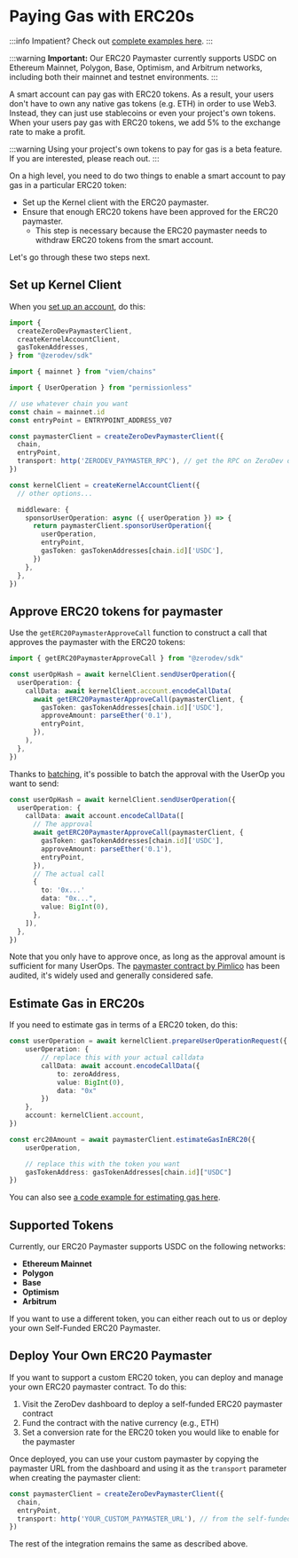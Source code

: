 
<VersionWarning version="5.3.x" /> 

# Paying Gas with ERC20s

:::info
Impatient?  Check out [complete examples here](https://github.com/zerodevapp/zerodev-examples/tree/main/pay-gas-with-erc20).
:::

:::warning
**Important:** Our ERC20 Paymaster currently supports USDC on Ethereum Mainnet, Polygon, Base, Optimism, and Arbitrum networks, including both their mainnet and testnet environments.
:::

A smart account can pay gas with ERC20 tokens.  As a result, your users don't have to own any native gas tokens (e.g. ETH) in order to use Web3.  Instead, they can just use stablecoins or even your project's own tokens.  When your users pay gas with ERC20 tokens, we add 5% to the exchange rate to make a profit.

:::warning
Using your project's own tokens to pay for gas is a beta feature.  If you are interested, please reach out.
:::

On a high level, you need to do two things to enable a smart account to pay gas in a particular ERC20 token:

- Set up the Kernel client with the ERC20 paymaster.
- Ensure that enough ERC20 tokens have been approved for the ERC20 paymaster.
  - This step is necessary because the ERC20 paymaster needs to withdraw ERC20 tokens from the smart account.

Let's go through these two steps next.

## Set up Kernel Client

When you [set up an account](/sdk/v5_3_x/core-api/create-account#create-an-account-client), do this:

```typescript
import {
  createZeroDevPaymasterClient,
  createKernelAccountClient,
  gasTokenAddresses,
} from "@zerodev/sdk"

import { mainnet } from "viem/chains"

import { UserOperation } from "permissionless"

// use whatever chain you want
const chain = mainnet.id
const entryPoint = ENTRYPOINT_ADDRESS_V07

const paymasterClient = createZeroDevPaymasterClient({
  chain,
  entryPoint,
  transport: http('ZERODEV_PAYMASTER_RPC'), // get the RPC on ZeroDev dashboard
})

const kernelClient = createKernelAccountClient({
  // other options...

  middleware: {
    sponsorUserOperation: async ({ userOperation }) => {
      return paymasterClient.sponsorUserOperation({
        userOperation,
        entryPoint,
        gasToken: gasTokenAddresses[chain.id]['USDC'],
      })
    },
  },
})
```

## Approve ERC20 tokens for paymaster

Use the `getERC20PaymasterApproveCall` function to construct a call that approves the paymaster with the ERC20 tokens:

```typescript
import { getERC20PaymasterApproveCall } from "@zerodev/sdk"

const userOpHash = await kernelClient.sendUserOperation({
  userOperation: {
    callData: await kernelClient.account.encodeCallData(
      await getERC20PaymasterApproveCall(paymasterClient, {
        gasToken: gasTokenAddresses[chain.id]['USDC'],
        approveAmount: parseEther('0.1'),
        entryPoint,
      }),
    ),
  },
})
```

Thanks to [batching](/sdk/v5_3_x/core-api/batch-transactions), it's possible to batch the approval with the UserOp you want to send:

```typescript
const userOpHash = await kernelClient.sendUserOperation({
  userOperation: {
    callData: await account.encodeCallData([
      // The approval
      await getERC20PaymasterApproveCall(paymasterClient, {
        gasToken: gasTokenAddresses[chain.id]['USDC'],
        approveAmount: parseEther('0.1'),
        entryPoint,
      }),
      // The actual call
      {
        to: '0x...'
        data: "0x...",
        value: BigInt(0),
      },
    ]),
  },
})
```

Note that you only have to approve once, as long as the approval amount is sufficient for many UserOps.  The [paymaster contract by Pimlico](https://github.com/pimlicolabs/erc20-paymaster/blob/main/src/ERC20PaymasterV07.sol) has been audited, it's widely used and generally considered safe.

## Estimate Gas in ERC20s

If you need to estimate gas in terms of a ERC20 token, do this:

```ts
const userOperation = await kernelClient.prepareUserOperationRequest({
    userOperation: {
        // replace this with your actual calldata
        callData: await account.encodeCallData({
            to: zeroAddress,
            value: BigInt(0),
            data: "0x"
        })
    },
    account: kernelClient.account,
})

const erc20Amount = await paymasterClient.estimateGasInERC20({
    userOperation,

    // replace this with the token you want
    gasTokenAddress: gasTokenAddresses[chain.id]["USDC"]
})
```

You can also see [a code example for estimating gas here](https://github.com/zerodevapp/zerodev-examples/blob/main/pay-gas-with-erc20/estimate-gas.ts).

## Supported Tokens

Currently, our ERC20 Paymaster supports USDC on the following networks:

- **Ethereum Mainnet**
- **Polygon**
- **Base**
- **Optimism**
- **Arbitrum**

If you want to use a different token, you can either reach out to us or deploy your own Self-Funded ERC20 Paymaster.

## Deploy Your Own ERC20 Paymaster

If you want to support a custom ERC20 token, you can deploy and manage your own ERC20 paymaster contract. To do this:

1. Visit the ZeroDev dashboard to deploy a self-funded ERC20 paymaster contract
2. Fund the contract with the native currency (e.g., ETH)
3. Set a conversion rate for the ERC20 token you would like to enable for the paymaster

Once deployed, you can use your custom paymaster by copying the paymaster URL from the dashboard and using it as the `transport` parameter when creating the paymaster client:

```typescript
const paymasterClient = createZeroDevPaymasterClient({
  chain,
  entryPoint,
  transport: http('YOUR_CUSTOM_PAYMASTER_URL'), // from the self-funded paymaster page on the dashboard
})
```

The rest of the integration remains the same as described above.
